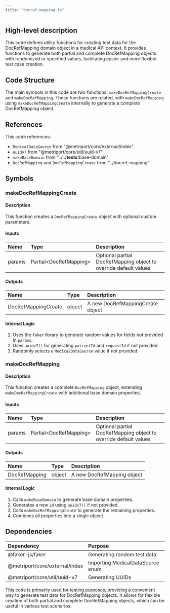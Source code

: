 ```yaml
---
title: "docref-mapping.ts"
---
```


## High-level description
This code defines utility functions for creating test data for the DocRefMapping domain object in a medical API context. It provides functions to generate both partial and complete DocRefMapping objects with randomized or specified values, facilitating easier and more flexible test case creation.

## Code Structure
The main symbols in this code are two functions: `makeDocRefMappingCreate` and `makeDocRefMapping`. These functions are related, with `makeDocRefMapping` using `makeDocRefMappingCreate` internally to generate a complete DocRefMapping object.

## References
This code references:
- `MedicalDataSource` from "@metriport/core/external/index"
- `uuidv7` from "@metriport/core/util/uuid-v7"
- `makeBaseDomain` from "../../__tests__/base-domain"
- `DocRefMapping` and `DocRefMappingCreate` from "../docref-mapping"

## Symbols

### makeDocRefMappingCreate
#### Description
This function creates a `DocRefMappingCreate` object with optional custom parameters.

#### Inputs
| Name | Type | Description |
|:-----|:-----|:------------|
| params | Partial&lt;DocRefMapping&gt; | Optional partial DocRefMapping object to override default values |

#### Outputs
| Name | Type | Description |
|:-----|:-----|:------------|
| DocRefMappingCreate | object | A new DocRefMappingCreate object |

#### Internal Logic
1. Uses the `faker` library to generate random values for fields not provided in `params`.
2. Uses `uuidv7()` for generating `patientId` and `requestId` if not provided.
3. Randomly selects a `MedicalDataSource` value if not provided.

### makeDocRefMapping
#### Description
This function creates a complete `DocRefMapping` object, extending `makeDocRefMappingCreate` with additional base domain properties.

#### Inputs
| Name | Type | Description |
|:-----|:-----|:------------|
| params | Partial&lt;DocRefMapping&gt; | Optional partial DocRefMapping object to override default values |

#### Outputs
| Name | Type | Description |
|:-----|:-----|:------------|
| DocRefMapping | object | A new DocRefMapping object |

#### Internal Logic
1. Calls `makeBaseDomain` to generate base domain properties.
2. Generates a new `id` using `uuidv7()` if not provided.
3. Calls `makeDocRefMappingCreate` to generate the remaining properties.
4. Combines all properties into a single object.

## Dependencies
| Dependency | Purpose |
|:-----------|:--------|
| @faker-js/faker | Generating random test data |
| @metriport/core/external/index | Importing MedicalDataSource enum |
| @metriport/core/util/uuid-v7 | Generating UUIDs |

This code is primarily used for testing purposes, providing a convenient way to generate test data for DocRefMapping objects. It allows for flexible creation of both partial and complete DocRefMapping objects, which can be useful in various test scenarios.